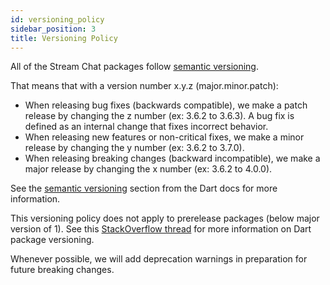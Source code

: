 ```yaml
---
id: versioning_policy
sidebar_position: 3
title: Versioning Policy
---
```


All of the Stream Chat packages follow [semantic versioning](https://semver.org/).

That means that with a version number x.y.z (major.minor.patch):
- When releasing bug fixes (backwards compatible), we make a patch release by changing the z number (ex: 3.6.2 to 3.6.3). A bug fix is defined as an internal change that fixes incorrect behavior.
- When releasing new features or non-critical fixes, we make a minor release by changing the y number (ex: 3.6.2 to 3.7.0).
- When releasing breaking changes (backward incompatible), we make a major release by changing the x number (ex: 3.6.2 to 4.0.0).

See the [semantic versioning](https://dart.dev/tools/pub/versioning#semantic-versions) section from the Dart docs for more information.

This versioning policy does not apply to prerelease packages (below major version of 1). See this
[StackOverflow thread](https://stackoverflow.com/questions/66201337/how-do-dart-package-versions-work-how-should-i-version-my-flutter-plugins)
for more information on Dart package versioning.

Whenever possible, we will add deprecation warnings in preparation for future breaking changes.
